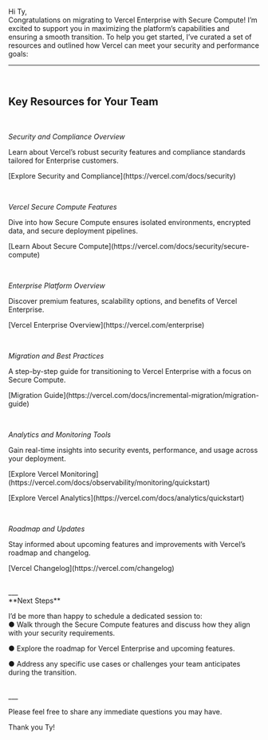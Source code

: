 Hi Ty,
<br/>
Congratulations on migrating to Vercel Enterprise with Secure Compute! I’m excited to support you in maximizing the platform’s capabilities and ensuring a smooth transition. To help you get started, I’ve curated a set of resources and outlined how Vercel can meet your security and performance goals:
<br/>
___
<br/>

<h2 className="font-bold text-xl">Key Resources for Your Team</h2>
<br/>

*Security and Compliance Overview*
<br/>

Learn about Vercel’s robust security features and compliance standards tailored for Enterprise customers.

<p className="text-blue-700">[Explore Security and Compliance](https://vercel.com/docs/security)</p>
<br/>

*Vercel Secure Compute Features*
<br/>

Dive into how Secure Compute ensures isolated environments, encrypted data, and secure deployment pipelines.

<p className="text-blue-700">[Learn About Secure Compute](https://vercel.com/docs/security/secure-compute)</p>
<br/>

*Enterprise Platform Overview*
<br/>

Discover premium features, scalability options, and benefits of Vercel Enterprise.

<p className="text-blue-700">[Vercel Enterprise Overview](https://vercel.com/enterprise)</p>
<br/>

*Migration and Best Practices*
<br/>

A step-by-step guide for transitioning to Vercel Enterprise with a focus on Secure Compute.

<p className="text-blue-700">[Migration Guide](https://vercel.com/docs/incremental-migration/migration-guide)</p>
<br/>

*Analytics and Monitoring Tools*
<br/>

Gain real-time insights into security events, performance, and usage across your deployment.
<p className="text-blue-700">[Explore Vercel Monitoring](https://vercel.com/docs/observability/monitoring/quickstart)</p>
<p className="text-blue-700">[Explore Vercel Analytics](https://vercel.com/docs/analytics/quickstart)</p>
<br/>

*Roadmap and Updates*
<br/>

Stay informed about upcoming features and improvements with Vercel’s roadmap and changelog.

<p className="text-blue-700">[Vercel Changelog](https://vercel.com/changelog)</p>
<br/>
___
<br/>
**Next Steps**
<br/>

I’d be more than happy to schedule a dedicated session to:
<br/>
 ● Walk through the Secure Compute features and discuss how they align with your security requirements.
<br/>

 ● Explore the roadmap for Vercel Enterprise and upcoming features.
<br/>

 ● Address any specific use cases or challenges your team anticipates during the transition.

<br/>
___
<br/>

Please feel free to share any immediate questions you may have. 
<br/>

Thank you Ty!